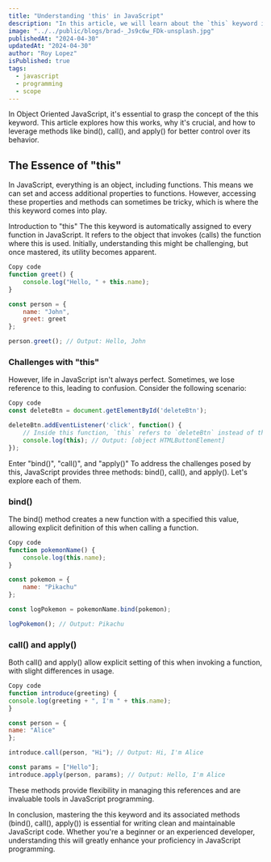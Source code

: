 ```yaml
---
title: "Understanding 'this' in JavaScript"
description: "In this article, we will learn about the `this` keyword in JavaScript and how it works."
image: "../../public/blogs/brad-_Js9c6w_FDk-unsplash.jpg"
publishedAt: "2024-04-30"
updatedAt: "2024-04-30"
author: "Roy Lopez"
isPublished: true
tags:
  - javascript
  - programming
  - scope
---
```


In Object Oriented JavaScript, it's essential to grasp the concept of the this keyword. This article explores how this works, why it's crucial, and how to leverage methods like bind(), call(), and apply() for better control over its behavior.

## The Essence of "this"

In JavaScript, everything is an object, including functions. This means we can set and access additional properties to functions. However, accessing these properties and methods can sometimes be tricky, which is where the this keyword comes into play.

Introduction to "this"
The this keyword is automatically assigned to every function in JavaScript. It refers to the object that invokes (calls) the function where this is used. Initially, understanding this might be challenging, but once mastered, its utility becomes apparent.

```javascript
Copy code
function greet() {
    console.log("Hello, " + this.name);
}

const person = {
    name: "John",
    greet: greet
};

person.greet(); // Output: Hello, John
```

### Challenges with "this"

However, life in JavaScript isn't always perfect. Sometimes, we lose reference to this, leading to confusion. Consider the following scenario:

```javascript
Copy code
const deleteBtn = document.getElementById('deleteBtn');

deleteBtn.addEventListener('click', function() {
    // Inside this function, `this` refers to `deleteBtn` instead of the expected context
    console.log(this); // Output: [object HTMLButtonElement]
});
```

Enter "bind()", "call()", and "apply()"
To address the challenges posed by this, JavaScript provides three methods: bind(), call(), and apply(). Let's explore each of them.

### bind()

The bind() method creates a new function with a specified this value, allowing explicit definition of this when calling a function.

```javascript
Copy code
function pokemonName() {
    console.log(this.name);
}

const pokemon = {
    name: "Pikachu"
};

const logPokemon = pokemonName.bind(pokemon);

logPokemon(); // Output: Pikachu
```

### call() and apply()

Both call() and apply() allow explicit setting of this when invoking a function, with slight differences in usage.

```javascript
Copy code
function introduce(greeting) {
console.log(greeting + ", I'm " + this.name);
}

const person = {
name: "Alice"
};

introduce.call(person, "Hi"); // Output: Hi, I'm Alice

const params = ["Hello"];
introduce.apply(person, params); // Output: Hello, I'm Alice
```

These methods provide flexibility in managing this references and are invaluable tools in JavaScript programming.

In conclusion, mastering the this keyword and its associated methods (bind(), call(), apply()) is essential for writing clean and maintainable JavaScript code. Whether you're a beginner or an experienced developer, understanding this will greatly enhance your proficiency in JavaScript programming.
